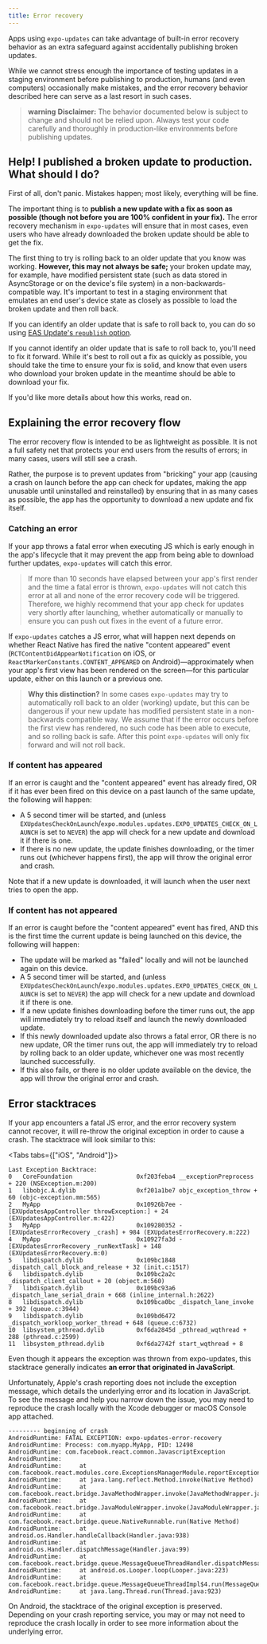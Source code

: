 ```yaml
---
title: Error recovery
---
```



Apps using `expo-updates` can take advantage of built-in error recovery behavior as an extra safeguard against accidentally publishing broken updates.

While we cannot stress enough the importance of testing updates in a staging environment before publishing to production, humans (and even computers) occasionally make mistakes, and the error recovery behavior described here can serve as a last resort in such cases.

> **warning** **Disclaimer:** The behavior documented below is subject to change and should not be relied upon. Always test your code carefully and thoroughly in production-like environments before publishing updates.

## Help! I published a broken update to production. What should I do?

First of all, don't panic. Mistakes happen; most likely, everything will be fine.

The important thing is to **publish a new update with a fix as soon as possible (though not before you are 100% confident in your fix).** The error recovery mechanism in `expo-updates` will ensure that in most cases, even users who have already downloaded the broken update should be able to get the fix.

The first thing to try is rolling back to an older update that you know was working. **However, this may not always be safe;** your broken update may, for example, have modified persistent state (such as data stored in AsyncStorage or on the device's file system) in a non-backwards-compatible way. It's important to test in a staging environment that emulates an end user's device state as closely as possible to load the broken update and then roll back.

If you can identify an older update that is safe to roll back to, you can do so using [EAS Update's `republish` option](/eas-update/eas-cli/#republish-a-previous-update-within-a-branch).

If you cannot identify an older update that is safe to roll back to, you'll need to fix it forward. While it's best to roll out a fix as quickly as possible, you should take the time to ensure your fix is solid, and know that even users who download your broken update in the meantime should be able to download your fix.

If you'd like more details about how this works, read on.

## Explaining the error recovery flow

The error recovery flow is intended to be as lightweight as possible. It is not a full safety net that protects your end users from the results of errors; in many cases, users will still see a crash.

Rather, the purpose is to prevent updates from "bricking" your app (causing a crash on launch before the app can check for updates, making the app unusable until uninstalled and reinstalled) by ensuring that in as many cases as possible, the app has the opportunity to download a new update and fix itself.

### Catching an error

If your app throws a fatal error when executing JS which is early enough in the app's lifecycle that it may prevent the app from being able to download further updates, `expo-updates` will catch this error.

> If more than 10 seconds have elapsed between your app's first render and the time a fatal error is thrown, `expo-updates` will not catch this error at all and none of the error recovery code will be triggered. Therefore, we highly recommend that your app check for updates very shortly after launching, whether automatically or manually to ensure you can push out fixes in the event of a future error.

If `expo-updates` catches a JS error, what will happen next depends on whether React Native has fired the native "content appeared" event (`RCTContentDidAppearNotification` on iOS, or `ReactMarkerConstants.CONTENT_APPEARED` on Android)—approximately when your app's first view has been rendered on the screen—for this particular update, either on this launch or a previous one.

> **Why this distinction?** In some cases `expo-updates` may try to automatically roll back to an older (working) update, but this can be dangerous if your new update has modified persistent state in a non-backwards compatible way. We assume that if the error occurs before the first view has rendered, no such code has been able to execute, and so rolling back is safe. After this point `expo-updates` will only fix forward and will not roll back.

### If content has appeared

If an error is caught and the "content appeared" event has already fired, OR if it has ever been fired on this device on a past launch of the same update, the following will happen:

- A 5 second timer will be started, and (unless `EXUpdatesCheckOnLaunch`/`expo.modules.updates.EXPO_UPDATES_CHECK_ON_LAUNCH` is set to `NEVER`) the app will check for a new update and download it if there is one.
- If there is no new update, the update finishes downloading, or the timer runs out (whichever happens first), the app will throw the original error and crash.

Note that if a new update is downloaded, it will launch when the user next tries to open the app.

### If content has not appeared

If an error is caught before the "content appeared" event has fired, AND this is the first time the current update is being launched on this device, the following will happen:

- The update will be marked as "failed" locally and will not be launched again on this device.
- A 5 second timer will be started, and (unless `EXUpdatesCheckOnLaunch`/`expo.modules.updates.EXPO_UPDATES_CHECK_ON_LAUNCH` is set to `NEVER`) the app will check for a new update and download it if there is one.
- If a new update finishes downloading before the timer runs out, the app will immediately try to reload itself and launch the newly downloaded update.
- If this newly downloaded update also throws a fatal error, OR there is no new update, OR the timer runs out, the app will immediately try to reload by rolling back to an older update, whichever one was most recently launched successfully.
- If this also fails, or there is no older update available on the device, the app will throw the original error and crash.

## Error stacktraces

If your app encounters a fatal JS error, and the error recovery system cannot recover, it will re-throw the original exception in order to cause a crash. The stacktrace will look similar to this:

<Tabs tabs={["iOS", "Android"]}>

<Tab>

```
Last Exception Backtrace:
0   CoreFoundation                	0xf203feba4 __exceptionPreprocess + 220 (NSException.m:200)
1   libobjc.A.dylib               	0xf201a1be7 objc_exception_throw + 60 (objc-exception.mm:565)
2   MyApp                         	0x10926b7ee -[EXUpdatesAppController throwException:] + 24 (EXUpdatesAppController.m:422)
3   MyApp                         	0x109280352 -[EXUpdatesErrorRecovery _crash] + 984 (EXUpdatesErrorRecovery.m:222)
4   MyApp                         	0x10927fa3d -[EXUpdatesErrorRecovery _runNextTask] + 148 (EXUpdatesErrorRecovery.m:0)
5   libdispatch.dylib             	0x109bc1848 _dispatch_call_block_and_release + 32 (init.c:1517)
6   libdispatch.dylib             	0x109bc2a2c _dispatch_client_callout + 20 (object.m:560)
7   libdispatch.dylib             	0x109bc93a6 _dispatch_lane_serial_drain + 668 (inline_internal.h:2622)
8   libdispatch.dylib             	0x109bca0bc _dispatch_lane_invoke + 392 (queue.c:3944)
9   libdispatch.dylib             	0x109bd6472 _dispatch_workloop_worker_thread + 648 (queue.c:6732)
10  libsystem_pthread.dylib       	0xf6da2845d _pthread_wqthread + 288 (pthread.c:2599)
11  libsystem_pthread.dylib       	0xf6da2742f start_wqthread + 8
```

Even though it appears the exception was thrown from expo-updates, this stacktrace generally indicates **an error that originated in JavaScript**.

Unfortunately, Apple's crash reporting does not include the exception message, which details the underlying error and its location in JavaScript. To see the message and help you narrow down the issue, you may need to reproduce the crash locally with the Xcode debugger or macOS Console app attached.

</Tab>

<Tab>

```
--------- beginning of crash
AndroidRuntime: FATAL EXCEPTION: expo-updates-error-recovery
AndroidRuntime: Process: com.myapp.MyApp, PID: 12498
AndroidRuntime: com.facebook.react.common.JavascriptException
AndroidRuntime:
AndroidRuntime: 	at com.facebook.react.modules.core.ExceptionsManagerModule.reportException(ExceptionsManagerModule.java:72)
AndroidRuntime: 	at java.lang.reflect.Method.invoke(Native Method)
AndroidRuntime: 	at com.facebook.react.bridge.JavaMethodWrapper.invoke(JavaMethodWrapper.java:372)
AndroidRuntime: 	at com.facebook.react.bridge.JavaModuleWrapper.invoke(JavaModuleWrapper.java:188)
AndroidRuntime: 	at com.facebook.react.bridge.queue.NativeRunnable.run(Native Method)
AndroidRuntime: 	at android.os.Handler.handleCallback(Handler.java:938)
AndroidRuntime: 	at android.os.Handler.dispatchMessage(Handler.java:99)
AndroidRuntime: 	at com.facebook.react.bridge.queue.MessageQueueThreadHandler.dispatchMessage(MessageQueueThreadHandler.java:27)
AndroidRuntime: 	at android.os.Looper.loop(Looper.java:223)
AndroidRuntime: 	at com.facebook.react.bridge.queue.MessageQueueThreadImpl$4.run(MessageQueueThreadImpl.java:228)
AndroidRuntime: 	at java.lang.Thread.run(Thread.java:923)
```

On Android, the stacktrace of the original exception is preserved. Depending on your crash reporting service, you may or may not need to reproduce the crash locally in order to see more information about the underlying error.

</Tab>

</Tabs>

